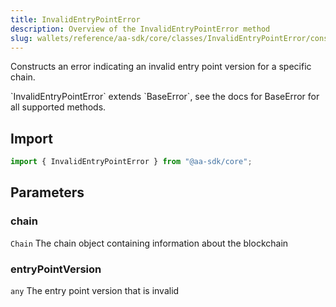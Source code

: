 ```yaml
---
title: InvalidEntryPointError
description: Overview of the InvalidEntryPointError method
slug: wallets/reference/aa-sdk/core/classes/InvalidEntryPointError/constructor
---
```




Constructs an error indicating an invalid entry point version for a specific chain.

<Note>
  `InvalidEntryPointError` extends `BaseError`, see the docs for BaseError for
  all supported methods.
</Note>

## Import

```ts
import { InvalidEntryPointError } from "@aa-sdk/core";
```

## Parameters

### chain

`Chain`
The chain object containing information about the blockchain

### entryPointVersion

`any`
The entry point version that is invalid
